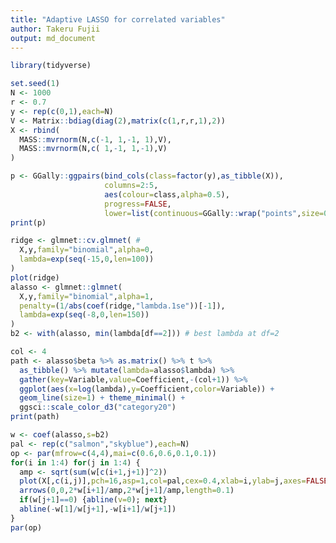 ```yaml
---
title: "Adaptive LASSO for correlated variables"
author: Takeru Fujii
output: md_document 
---
```


```r
library(tidyverse)
```

```r
set.seed(1)
N <- 1000
r <- 0.7
y <- rep(c(0,1),each=N)
V <- Matrix::bdiag(diag(2),matrix(c(1,r,r,1),2))
X <- rbind(
  MASS::mvrnorm(N,c(-1, 1,-1, 1),V),
  MASS::mvrnorm(N,c( 1,-1, 1,-1),V)
)
```

```r
p <- GGally::ggpairs(bind_cols(class=factor(y),as_tibble(X)),
                     columns=2:5,
                     aes(colour=class,alpha=0.5),
                     progress=FALSE,
                     lower=list(continuous=GGally::wrap("points",size=0.1,alpha=0.5))) + theme_bw()
print(p)
```

```r
ridge <- glmnet::cv.glmnet( # 
  X,y,family="binomial",alpha=0,
  lambda=exp(seq(-15,0,len=100))
)
plot(ridge) 
alasso <- glmnet::glmnet(
  X,y,family="binomial",alpha=1,
  penalty=(1/abs(coef(ridge,"lambda.1se"))[-1]),
  lambda=exp(seq(-8,0,len=150))
)
b2 <- with(alasso, min(lambda[df==2])) # best lambda at df=2
```

```r
col <- 4
path <- alasso$beta %>% as.matrix() %>% t %>% 
  as_tibble() %>% mutate(lambda=alasso$lambda) %>% 
  gather(key=Variable,value=Coefficient,-(col+1)) %>%
  ggplot(aes(x=log(lambda),y=Coefficient,color=Variable)) + 
  geom_line(size=1) + theme_minimal() + 
  ggsci::scale_color_d3("category20")
print(path)
```

```r
w <- coef(alasso,s=b2)
pal <- rep(c("salmon","skyblue"),each=N)
op <- par(mfrow=c(4,4),mai=c(0.6,0.6,0.1,0.1))
for(i in 1:4) for(j in 1:4) {
  amp <- sqrt(sum(w[c(i+1,j+1)]^2))
  plot(X[,c(i,j)],pch=16,asp=1,col=pal,cex=0.4,xlab=i,ylab=j,axes=FALSE)
  arrows(0,0,2*w[i+1]/amp,2*w[j+1]/amp,length=0.1)
  if(w[j+1]==0) {abline(v=0); next}
  abline(-w[1]/w[j+1],-w[i+1]/w[j+1])
}
par(op)
```
